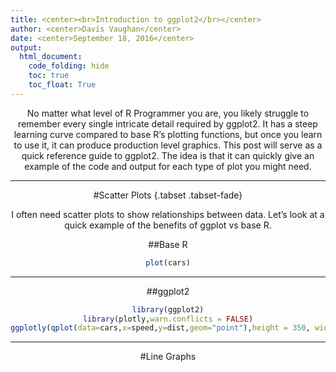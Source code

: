 ```yaml
---
title: <center><br>Introduction to ggplot2</br></center>
author: <center>Davis Vaughan</center>
date: <center>September 18, 2016</center>
output: 
  html_document:
    code_folding: hide
    toc: true
    toc_float: True
---
```

<center>

No matter what level of R Programmer you are, you likely struggle to remember every single intricate detail required by ggplot2. It has a steep learning curve compared to base R's plotting functions, but once you learn to use it, it can produce production level graphics. This post will serve as a quick reference guide to ggplot2. The idea is that it can quickly give an example of the code and output for each type of plot you might need.

---

#Scatter Plots {.tabset .tabset-fade}

I often need scatter plots to show relationships between data. Let's look at a quick example of the benefits of ggplot vs base R.

##Base R
```r
plot(cars)
```

---

##ggplot2
```r
library(ggplot2)
library(plotly,warn.conflicts = FALSE)
ggplotly(qplot(data=cars,x=speed,y=dist,geom="point"),height = 350, width = 500)

```

---

#Line Graphs


</center>